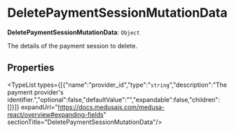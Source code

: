 
# DeletePaymentSessionMutationData

 **DeletePaymentSessionMutationData**: `Object`

The details of the payment session to delete.

## Properties

<TypeList types={[{"name":"provider_id","type":"`string`","description":"The payment provider's identifier.","optional":false,"defaultValue":"","expandable":false,"children":[]}]} expandUrl="https://docs.medusajs.com/medusa-react/overview#expanding-fields" sectionTitle="DeletePaymentSessionMutationData"/>
